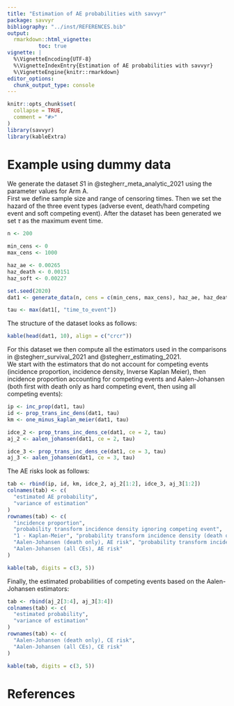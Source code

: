 ```yaml
---
title: "Estimation of AE probabilities with savvyr"
package: savvyr
bibliography: "../inst/REFERENCES.bib"
output:
  rmarkdown::html_vignette:
          toc: true
vignette: |
  %\VignetteEncoding{UTF-8}
  %\VignetteIndexEntry{Estimation of AE probabilities with savvyr}
  %\VignetteEngine{knitr::rmarkdown}
editor_options:
  chunk_output_type: console
---
```


```r
knitr::opts_chunk$set(
  collapse = TRUE,
  comment = "#>"
)
library(savvyr)
library(kableExtra)
```




# Example using dummy data

We generate the dataset $S1$ in @stegherr_meta_analytic_2021 using the parameter
values for Arm A.  
First we define sample size and range of censoring times. Then we set the hazard
of the three event types (adverse event, death/hard competing event and soft
competing event). After the dataset has been generated we set $\tau$ as the
maximum event time.

```r
n <- 200

min_cens <- 0
max_cens <- 1000

haz_ae <- 0.00265
haz_death <- 0.00151
haz_soft <- 0.00227

set.seed(2020)
dat1 <- generate_data(n, cens = c(min_cens, max_cens), haz_ae, haz_death, haz_soft)

tau <- max(dat1[, "time_to_event"])
```

The structure of the dataset looks as follows:

```r
kable(head(dat1, 10), align = c("crcr"))
```

For this dataset we then compute all the estimators used in the comparisons 
in @stegherr_survival_2021 and @stegherr_estimating_2021.  
We start with the estimators that do not account for competing events (incidence
proportion, incidence density, Inverse Kaplan Meier), then incidence proportion 
accounting for competing events and Aalen-Johansen (both first with death only
as hard competing event, then using all competing events):

```r
ip <- inc_prop(dat1, tau)
id <- prop_trans_inc_dens(dat1, tau)
km <- one_minus_kaplan_meier(dat1, tau)

idce_2 <- prop_trans_inc_dens_ce(dat1, ce = 2, tau)
aj_2 <- aalen_johansen(dat1, ce = 2, tau)

idce_3 <- prop_trans_inc_dens_ce(dat1, ce = 3, tau)
aj_3 <- aalen_johansen(dat1, ce = 3, tau)
```

The AE risks look as follows:

```r
tab <- rbind(ip, id, km, idce_2, aj_2[1:2], idce_3, aj_3[1:2])
colnames(tab) <- c(
  "estimated AE probability",
  "variance of estimation"
)
rownames(tab) <- c(
  "incidence proportion",
  "probability transform incidence density ignoring competing event",
  "1 - Kaplan-Meier", "probability transform incidence density (death only)",
  "Aalen-Johansen (death only), AE risk", "probability transform incidence density (all CEs)",
  "Aalen-Johansen (all CEs), AE risk"
)

kable(tab, digits = c(3, 5))
```

Finally, the estimated probabilities of competing events based on the
Aalen-Johansen estimators:

```r
tab <- rbind(aj_2[3:4], aj_3[3:4])
colnames(tab) <- c(
  "estimated probability",
  "variance of estimation"
)
rownames(tab) <- c(
  "Aalen-Johansen (death only), CE risk",
  "Aalen-Johansen (all CEs), CE risk"
)

kable(tab, digits = c(3, 5))
```

# References
